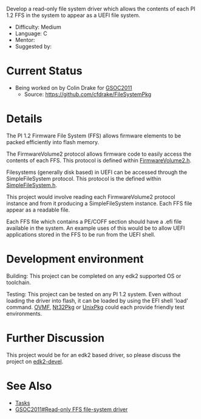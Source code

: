 <!-- [[Category:GSOC2011]] -->
<!-- [[Category:Tasks]] -->
Develop a read-only file system driver which allows the contents of each PI 1.2 FFS in the system to appear as a UEFI file system.

* Difficulty: Medium
* Language: C
* Mentor:
* Suggested by: {{sfuser|mdkinney}}

=Current Status=
* Being worked on by Colin Drake for [[GSOC2011]]
** Source: https://github.com/cfdrake/FileSystemPkg

=Details=
The PI 1.2 Firmware File System (FFS) allows firmware elements to be packed efficiently into flash memory.

The FirmwareVolume2 protocol allows firmware code to easily access the contents of each FFS.  This protocol is defined within [https://edk2.svn.sourceforge.net/svnroot/edk2/trunk/edk2/MdePkg/Include/Protocol/FirmwareVolume2.h FirmwareVolume2.h].

Filesystems (generally disk based) in UEFI can be accessed through the SimpleFileSystem protocol.  This protocol is the defined within [https://edk2.svn.sourceforge.net/svnroot/edk2/trunk/edk2/MdePkg/Include/Protocol/SimpleFileSystem.h SimpleFileSystem.h].

This project would involve reading each FirmwareVolume2 protocol instance and from it producing a SimpleFileSystem instance.  Each FFS file appear as a readable file.

Each FFS file which contains a PE/COFF section should have a .efi file available in the system.  An example uses of this would be to allow UEFI applications stored in the FFS to be run from the UEFI shell.

=Development environment=
Building: This project can be completed on any edk2 supported OS or toolchain.

Testing: This project can be tested on any PI 1.2 system.  Even without loading the driver into flash, it can be loaded by using the EFI shell 'load' command.  [http://tianocore.github.io/ovmf/ OVMF], [[Nt32Pkg]] or [[UnixPkg]] could each provide friendly test environments.

=Further Discussion=
This project would be for an edk2 based driver, so please discuss the project on [[edk2-devel]].

= See Also =
* [[Tasks]]
* [[GSOC2011#Read-only FFS file-system driver]]